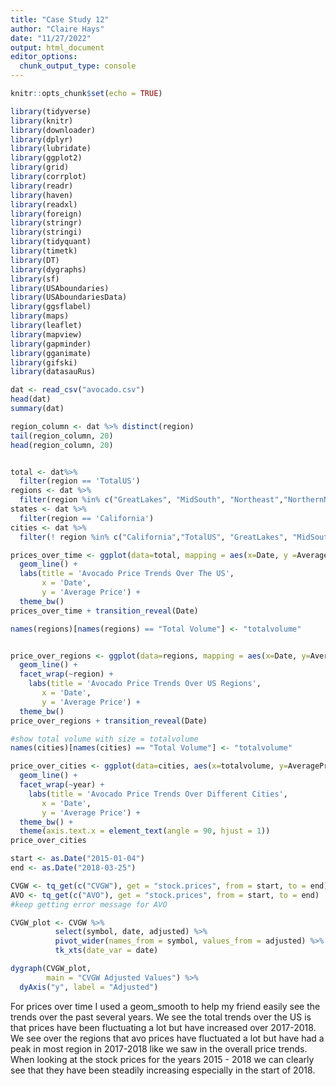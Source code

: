 ```yaml
---
title: "Case Study 12"
author: "Claire Hays"
date: "11/27/2022"
output: html_document
editor_options: 
  chunk_output_type: console
---
```


```r
knitr::opts_chunk$set(echo = TRUE)
```

```r
library(tidyverse)
library(knitr)
library(downloader)
library(dplyr)
library(lubridate)
library(ggplot2)
library(grid)
library(corrplot)
library(readr) 
library(haven)
library(readxl)
library(foreign)
library(stringr)
library(stringi)
library(tidyquant)
library(timetk)
library(DT)
library(dygraphs)
library(sf)
library(USAboundaries)
library(USAboundariesData)
library(ggsflabel)
library(maps)
library(leaflet)
library(mapview)
library(gapminder)
library(gganimate)
library(gifski)
library(datasauRus)
```

```r
dat <- read_csv("avocado.csv")
head(dat)
summary(dat)
```

```r
region_column <- dat %>% distinct(region)
tail(region_column, 20)
head(region_column, 20)


total <- dat%>%
  filter(region == 'TotalUS')
regions <- dat %>%
  filter(region %in% c("GreatLakes", "MidSouth", "Northeast","NorthernNewEngland", "Plains", "SouthCentral", "Southeast","West", "WestTexNewMexico"))
states <- dat %>%
  filter(region == 'California')
cities <- dat %>%
  filter(! region %in% c("California","TotalUS", "GreatLakes", "MidSouth", "Northeast", "NorthernNewEngland", "Plains", "SouthCentral", "Southeast", "West", "WestTexNewMexico"))
```

```r
prices_over_time <- ggplot(data=total, mapping = aes(x=Date, y =AveragePrice)) +
  geom_line() +
  labs(title = 'Avocado Price Trends Over The US',
       x = 'Date',
       y = 'Average Price') +
  theme_bw()
prices_over_time + transition_reveal(Date)
```

```r
names(regions)[names(regions) == "Total Volume"] <- "totalvolume"


price_over_regions <- ggplot(data=regions, mapping = aes(x=Date, y=AveragePrice, color = totalvolume)) +
  geom_line() +
  facet_wrap(~region) +
    labs(title = 'Avocado Price Trends Over US Regions',
       x = 'Date',
       y = 'Average Price') +
  theme_bw()
price_over_regions + transition_reveal(Date)

```

```r
#show total volume with size = totalvolume
names(cities)[names(cities) == "Total Volume"] <- "totalvolume"

price_over_cities <- ggplot(data=cities, aes(x=totalvolume, y=AveragePrice, color=region)) +
  geom_line() +
  facet_wrap(~year) +
    labs(title = 'Avocado Price Trends Over Different Cities',
       x = 'Date',
       y = 'Average Price') +
  theme_bw() +
  theme(axis.text.x = element_text(angle = 90, hjust = 1))
price_over_cities
```

```r
start <- as.Date("2015-01-04")
end <- as.Date("2018-03-25")

CVGW <- tq_get(c("CVGW"), get = "stock.prices", from = start, to = end)
AVO <- tq_get(c("AVO"), get = "stock.prices", from = start, to = end)
#keep getting error message for AVO

CVGW_plot <- CVGW %>%  
          select(symbol, date, adjusted) %>%
          pivot_wider(names_from = symbol, values_from = adjusted) %>%
          tk_xts(date_var = date) 

dygraph(CVGW_plot, 
        main = "CVGW Adjusted Values") %>%
  dyAxis("y", label = "Adjusted")

```

For prices over time I used a geom_smooth to help my friend easily see the trends over the past several years. 
We see the total trends over the US is that prices have been fluctuating a lot but have increased over 2017-2018.
We see over the regions that avo prices have fluctuated a lot but have had a peak in most region in 2017-2018 like we saw in the overall price trends.  
When looking at the stock prices for the years 2015 - 2018 we can clearly see that they have been steadily increasing especially in the start of 2018.  
